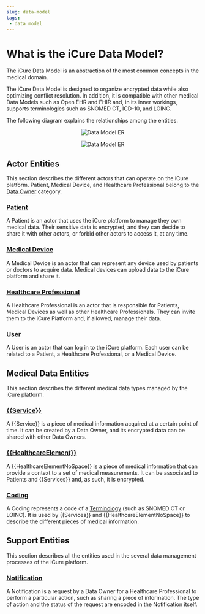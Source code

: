 ```yaml
---
slug: data-model
tags:
 - data model
---
```

# What is the iCure Data Model?

The iCure Data Model is an abstraction of the most common concepts in the medical domain.

The iCure Data Model is designed to organize encrypted data while also optimizing conflict resolution.
In addition, it is compatible with other medical Data Models such as Open EHR and FHIR and, in its inner workings, supports
terminologies such as SNOMED CT, ICD-10, and LOINC.

The following diagram explains the relationships among the entities.

<center>

![Data Model ER](./data-model/assets/data_flow_model_dark.svg#dark)

![Data Model ER](./data-model/assets/data_flow_model_light.svg#light)
</center>

## Actor Entities
This section describes the different actors that can operate on the iCure platform.
Patient, Medical Device, and Healthcare Professional belong to the [Data Owner](/{{sdk}}/glossary#data-owner) category.

### [Patient](/{{sdk}}/explanations/data-model/patient)
A Patient is an actor that uses the iCure platform to manage they own medical data.
Their sensitive data is encrypted, and they can decide to share it with other actors, or forbid other actors to access it, at any time.

### [Medical Device](/{{sdk}}/explanations/data-model/medical-device)
A Medical Device is an actor that can represent any device used by patients or doctors to acquire data.
Medical devices can upload data to the iCure platform and share it.

### [Healthcare Professional](/{{sdk}}/explanations/data-model/healthcare-professional)
A Healthcare Professional is an actor that is responsible for Patients, Medical Devices as well as other Healthcare Professionals.
They can invite them to the iCure Platform and, if allowed, manage their data.

### [User](/{{sdk}}/explanations/data-model/user)
A User is an actor that can log in to the iCure platform.
Each user can be related to a Patient, a Healthcare Professional, or a Medical Device.

## Medical Data Entities
This section describes the different medical data types managed by the iCure platform.

### [{{Service}}](/{{sdk}}/explanations/data-model/service)
A {{Service}} is a piece of medical information acquired at a certain point of time.
It can be created by a Data Owner, and its encrypted data can be shared with other Data Owners.

### [{{HealthcareElement}}](/{{sdk}}/explanations/data-model/healthcare-element)
A {{HealthcareElementNoSpace}} is a piece of medical information that can provide a context to a set of medical measurements.
It can be associated to Patients and {{Services}} and, as such, it is encrypted.

### [Coding](/{{sdk}}/explanations/data-model/coding)
A Coding represents a code of a [Terminology](/{{sdk}}/glossary#terminologies) (such as SNOMED CT or LOINC).
It is used by {{Services}} and {{HealthcareElementNoSpace}} to describe the different pieces of medical information.

## Support Entities
This section describes all the entities used in the several data management processes of the iCure platform.

### [Notification](/{{sdk}}/explanations/data-model/notification)
A Notification is a request by a Data Owner for a Healthcare Professional to perform a particular action, such as sharing a piece of information.
The type of action and the status of the request are encoded in the Notification itself.
